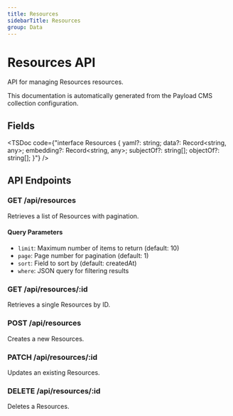 ```yaml
---
title: Resources
sidebarTitle: Resources
group: Data
---
```



# Resources API

API for managing Resources resources.

<Callout type="info">
  This documentation is automatically generated from the Payload CMS collection configuration.
</Callout>


## Fields

<TSDoc code={"interface Resources {
  yaml?: string;
  data?: Record<string, any>;
  embedding?: Record<string, any>;
  subjectOf?: string[];
  objectOf?: string[];
}"} />




## API Endpoints

### GET /api/resources
Retrieves a list of Resources with pagination.

#### Query Parameters
- `limit`: Maximum number of items to return (default: 10)
- `page`: Page number for pagination (default: 1)
- `sort`: Field to sort by (default: createdAt)
- `where`: JSON query for filtering results

### GET /api/resources/:id
Retrieves a single Resources by ID.

### POST /api/resources
Creates a new Resources.

### PATCH /api/resources/:id
Updates an existing Resources.

### DELETE /api/resources/:id
Deletes a Resources.

